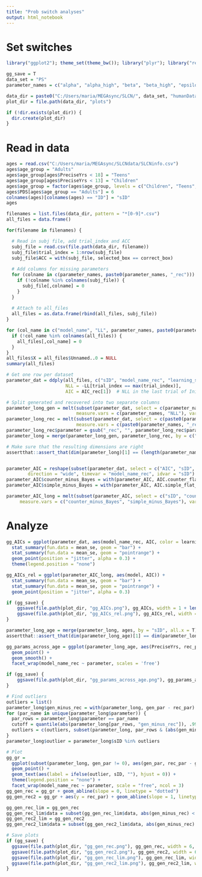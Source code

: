 ```yaml
---
title: "Prob switch analyses"
output: html_notebook
---
```


# Set switches

```r
library("ggplot2"); theme_set(theme_bw()); library("plyr"); library("reshape2"); library("R.matlab"); library("zoo")

gg_save = T
data_set = "PS"
parameter_names = c("alpha", "alpha_high", "beta", "beta_high", "epsilon", "TS_bias", "forget")

data_dir = paste0("C:/Users/maria/MEGAsync/SLCN/", data_set, "humanDataCluster/fit_par")
plot_dir = file.path(data_dir, "plots")

if (!dir.exists(plot_dir)) {
  dir.create(plot_dir)
}
```

# Read in data

```r
ages = read.csv("C:/Users/maria/MEGAsync/SLCNdata/SLCNinfo.csv")
ages$age_group = "Adults"
ages$age_group[ages$PreciseYrs < 18] = "Teens"
ages$age_group[ages$PreciseYrs < 13] = "Children"
ages$age_group = factor(ages$age_group, levels = c("Children", "Teens", "Adults"))
ages$PDS[ages$age_group == "Adults"] = 6
colnames(ages)[colnames(ages) == "ID"] = "sID"
ages
```
```r

filenames = list.files(data_dir, pattern = "*[0-9]*.csv")
all_files = data.frame()

for(filename in filenames) {

  # Read in subj file, add trial_index and ACC
  subj_file = read.csv(file.path(data_dir, filename))
  subj_file$trial_index = 1:nrow(subj_file)
  subj_file$ACC = with(subj_file, selected_box == correct_box)
  
  # Add columns for missing parameters
  for (colname in c(parameter_names, paste0(parameter_names, "_rec"))) {
    if (!colname %in% colnames(subj_file)) {
      subj_file[,colname] = 0
    }
  }
  
  # Attach to all_files
  all_files = as.data.frame(rbind(all_files, subj_file))
}

for (col_name in c("model_name", "LL", parameter_names, paste0(parameter_names, "_rec"))) {
  if (!col_name %in% colnames(all_files)) {
    all_files[,col_name] = 0
  }
}
all_files$X = all_files$Unnamed..0 = NULL
summary(all_files)
```
```r

# Get one row per dataset
parameter_dat = ddply(all_files, c("sID", "model_name_rec", "learning_style", "NLL_rec", parameter_names, paste0(parameter_names, "_rec")), summarize,
                      NLL = -LL[trial_index == max(trial_index)],
                      AIC = AIC_rec[1])  # NLL in the last trial of InitialLearning

# Split generated and recovered into two separate columns
parameter_long_gen = melt(subset(parameter_dat, select = c(parameter_names, "NLL", "sID", "model_name_rec")),
                          measure.vars = c(parameter_names, "NLL"), variable.name = "parameter", value.name = "gen_par")
parameter_long_rec = melt(subset(parameter_dat, select = c(paste0(parameter_names, "_rec"), "NLL_rec", "sID", "model_name_rec")),
                          measure.vars = c(paste0(parameter_names, "_rec"), "NLL_rec"), variable.name = "parameter", value.name = "rec_par")
parameter_long_rec$parameter = gsub("_rec", "", parameter_long_rec$parameter)
parameter_long = merge(parameter_long_gen, parameter_long_rec, by = c("sID", "model_name_rec", "parameter"))

# Make sure that the resulting dimensions are right
assertthat::assert_that(dim(parameter_long)[1] == (length(parameter_names) + 1) * dim(parameter_dat)[1])


parameter_AIC = reshape(subset(parameter_dat, select = c("AIC", "sID", "model_name_rec")),
        direction = "wide", timevar = "model_name_rec", idvar = "sID")
parameter_AIC$counter_minus_Bayes = with(parameter_AIC, AIC.counter_flat_alpha_beta_epsilon - AIC.Bayes_epsilon)
parameter_AIC$simple_minus_Bayes = with(parameter_AIC, AIC.simple_flat_alpha_beta_epsilon - AIC.Bayes_epsilon)

parameter_AIC_long = melt(subset(parameter_AIC, select = c("sID", "counter_minus_Bayes", "simple_minus_Bayes")),
     measure.vars = c("counter_minus_Bayes", "simple_minus_Bayes"), variable.name = "model", value.name = "AIC")
```

# Analyze

```r
gg_AICs = ggplot(parameter_dat, aes(model_name_rec, AIC, color = learning_style)) +
  stat_summary(fun.data = mean_se, geom = "bar") +
  stat_summary(fun.data = mean_se, geom = "pointrange") +
  geom_point(position = "jitter", alpha = 0.3) +
  theme(legend.position = "none")

gg_AICs_rel = ggplot(parameter_AIC_long, aes(model, AIC)) +
  stat_summary(fun.data = mean_se, geom = "bar") +
  stat_summary(fun.data = mean_se, geom = "pointrange") +
  geom_point(position = "jitter", alpha = 0.3)

if (gg_save) {
    ggsave(file.path(plot_dir, "gg_AICs.png"), gg_AICs, width = 1 + length(unique(parameter_dat$learning_style)), height = 3)
    ggsave(file.path(plot_dir, "gg_AICs_rel.png"), gg_AICs_rel, width = 1 + length(unique(parameter_dat$learning_style)), height = 3)
}
```
```r
parameter_long_age = merge(parameter_long, ages, by = "sID", all.x = T)
assertthat::assert_that(dim(parameter_long_age)[1] == dim(parameter_long)[1])

gg_params_across_age = ggplot(parameter_long_age, aes(PreciseYrs, rec_par)) +
  geom_point() +
  geom_smooth() +
  facet_wrap(model_name_rec ~ parameter, scales = 'free')

if (gg_save) {
    ggsave(file.path(plot_dir, "gg_params_across_age.png"), gg_params_across_age, width = 6, height = 6)
}
```
```r

# Find outliers
outliers = list()
parameter_long$gen_minus_rec = with(parameter_long, gen_par - rec_par)
for (par_name in unique(parameter_long$parameter)) {
  par_rows = parameter_long$parameter == par_name
  cutoff = quantile(abs(parameter_long[par_rows, "gen_minus_rec"]), .99)
  outliers = c(outliers, subset(parameter_long, par_rows & (abs(gen_minus_rec) > cutoff))$sID)
}
parameter_long$outlier = parameter_long$sID %in% outliers

# Plot
gg_gr =
  ggplot(subset(parameter_long, gen_par != 0), aes(gen_par, rec_par - gen_par, color = outlier)) +
  geom_point() +
  geom_text(aes(label = ifelse(outlier, sID, ""), hjust = 0)) +
  theme(legend.position = "none") +
  facet_wrap(model_name_rec ~ parameter, scale = "free", ncol = 3)
gg_gen_rec = gg_gr + geom_abline(slope = 0, linetype = "dotted")
gg_gen_rec2 = gg_gr + aes(y = rec_par) + geom_abline(slope = 1, linetype = "dotted")

gg_gen_rec_lim = gg_gen_rec
gg_gen_rec_lim$data = subset(gg_gen_rec_lim$data, abs(gen_minus_rec) < 5)
gg_gen_rec2_lim = gg_gen_rec2
gg_gen_rec2_lim$data = subset(gg_gen_rec2_lim$data, abs(gen_minus_rec) < 5)

# Save plots
if (gg_save) {
  ggsave(file.path(plot_dir, "gg_gen_rec.png"), gg_gen_rec, width = 6, height = 3 * length(unique(parameter_dat$model_name_rec)))
  ggsave(file.path(plot_dir, "gg_gen_rec2.png"), gg_gen_rec2, width = 6, height = 3 * length(unique(parameter_dat$model_name_rec)))
  ggsave(file.path(plot_dir, "gg_gen_rec_lim.png"), gg_gen_rec_lim, width = 6, height = 3 * length(unique(parameter_dat$model_name_rec)))
  ggsave(file.path(plot_dir, "gg_gen_rec2_lim.png"), gg_gen_rec2_lim, width = 6, height = 3 * length(unique(parameter_dat$model_name_rec)))
}
```
```r
```